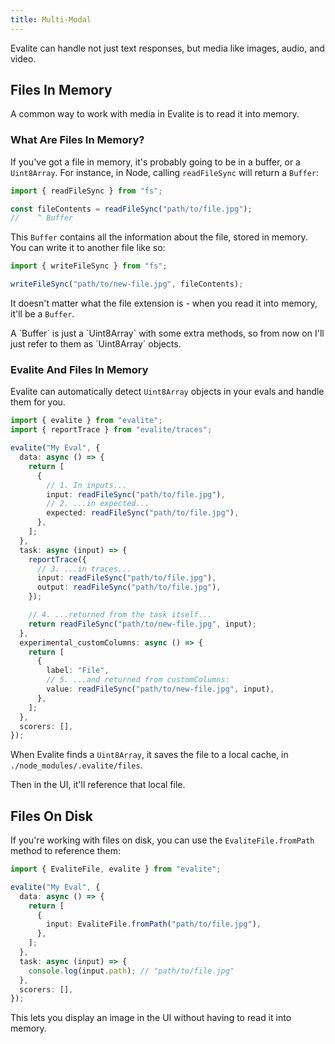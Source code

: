 ```yaml
---
title: Multi-Modal
---
```



Evalite can handle not just text responses, but media like images, audio, and video.

## Files In Memory

A common way to work with media in Evalite is to read it into memory.

### What Are Files In Memory?

If you've got a file in memory, it's probably going to be in a buffer, or a `Uint8Array`. For instance, in Node, calling `readFileSync` will return a `Buffer`:

```ts
import { readFileSync } from "fs";

const fileContents = readFileSync("path/to/file.jpg");
//    ^ Buffer
```

This `Buffer` contains all the information about the file, stored in memory. You can write it to another file like so:

```ts
import { writeFileSync } from "fs";

writeFileSync("path/to/new-file.jpg", fileContents);
```

It doesn't matter what the file extension is - when you read it into memory, it'll be a `Buffer`.

<Aside>
  A `Buffer` is just a `Uint8Array` with some extra methods, so from now on I'll
  just refer to them as `Uint8Array` objects.
</Aside>

### Evalite And Files In Memory

Evalite can automatically detect `Uint8Array` objects in your evals and handle them for you.

```ts
import { evalite } from "evalite";
import { reportTrace } from "evalite/traces";

evalite("My Eval", {
  data: async () => {
    return [
      {
        // 1. In inputs...
        input: readFileSync("path/to/file.jpg"),
        // 2. ...in expected...
        expected: readFileSync("path/to/file.jpg"),
      },
    ];
  },
  task: async (input) => {
    reportTrace({
      // 3. ...in traces...
      input: readFileSync("path/to/file.jpg"),
      output: readFileSync("path/to/file.jpg"),
    });

    // 4. ...returned from the task itself...
    return readFileSync("path/to/new-file.jpg", input);
  },
  experimental_customColumns: async () => {
    return [
      {
        label: "File",
        // 5. ...and returned from customColumns:
        value: readFileSync("path/to/new-file.jpg", input),
      },
    ];
  },
  scorers: [],
});
```

When Evalite finds a `Uint8Array`, it saves the file to a local cache, in `./node_modules/.evalite/files`.

Then in the UI, it'll reference that local file.

## Files On Disk

If you're working with files on disk, you can use the `EvaliteFile.fromPath` method to reference them:

```ts
import { EvaliteFile, evalite } from "evalite";

evalite("My Eval", {
  data: async () => {
    return [
      {
        input: EvaliteFile.fromPath("path/to/file.jpg"),
      },
    ];
  },
  task: async (input) => {
    console.log(input.path); // "path/to/file.jpg"
  },
  scorers: [],
});
```

This lets you display an image in the UI without having to read it into memory.
